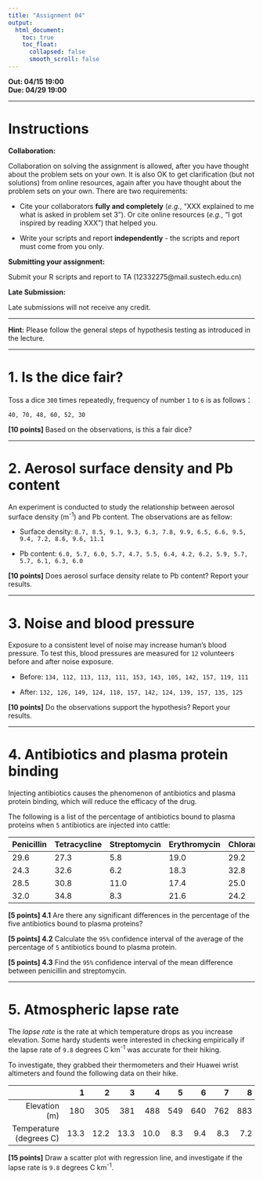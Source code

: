 ---
title: "Assignment 04"
output:
  html_document:
    toc: true
    toc_float:
      collapsed: false
      smooth_scroll: false
---

**Out: 04/15 19:00 **  
**Due: 04/29 19:00 **  

***

# Instructions  

**Collaboration:**  

Collaboration on solving the assignment is allowed, after you have thought about the problem sets on your own. It is also OK to get clarification (but not solutions) from online resources, again after you have thought about the problem sets on your own. There are two requirements: 

* Cite your collaborators **fully and completely** (*e.g.*, "XXX explained to me what is asked in problem set 3"). Or cite online resources (*e.g.*, "I got inspired by reading XXX") that helped you.

* Write your scripts and report **independently** - the scripts and report must come from you only.

**Submitting your assignment:**  

Submit your R scripts and report to TA (12332275@mail.sustech.edu.cn)

**Late Submission:**   

Late submissions will not receive any credit. 

***

**Hint:** Please follow the general steps of hypothesis testing as introduced in the lecture.

***

# 1. Is the dice fair?

Toss a dice `300` times repeatedly, frequency of number `1` to `6`  is as follows：

`40, 70, 48, 60, 52, 30`

**[10 points]** Based on the observations, is this a fair dice? 

***

# 2. Aerosol surface density and Pb content

An experiment is conducted to study the relationship between aerosol surface density (m^-1^) and Pb content. The observations are as fellow:

+ Surface density: `8.7, 8.5, 9.1, 9.3, 6.3, 7.8, 9.9, 6.5, 6.6, 9.5, 9.4, 7.2, 8.6, 9.6, 11.1`

+ Pb content: `6.0, 5.7, 6.0, 5.7, 4.7, 5.5, 6.4, 4.2, 6.2, 5.9, 5.7, 5.7, 6.1, 6.3, 6.0`

**[10 points]** Does aerosol surface density relate to Pb content? Report your results. 

***

# 3. Noise and blood pressure

Exposure to a consistent level of noise may increase human's blood pressure. To test this, blood pressures are measured for `12` volunteers before and after noise exposure.

+ Before: `134, 112, 113, 113, 111, 153, 143, 105, 142, 157, 119, 111`

+ After: `132, 126, 149, 124, 118, 157, 142, 124, 139, 157, 135, 125`

**[10 points]** Do the observations support the hypothesis? Report your results. 

***

# 4. Antibiotics and plasma protein binding

Injecting antibiotics causes the phenomenon of antibiotics and plasma protein binding, which will reduce the efficacy of the drug. 

The following is a list of the percentage of antibiotics bound to plasma proteins when `5` antibiotics are injected into cattle:

|Penicillin|Tetracycline|Streptomycin|Erythromycin|Chloramphenicol|
|:---------|:-----------|:-----------|:-----------|:--------------|
|29.6      |27.3        |5.8         |19.0        |29.2           | 
|24.3      |32.6        |6.2         |18.3        |32.8           | 
|28.5      |30.8        |11.0        |17.4        |25.0           | 
|32.0      |34.8        |8.3         |21.6        |24.2           |

**[5 points] 4.1** Are there any significant differences in the percentage of the five antibiotics bound to plasma proteins? 

**[5 points] 4.2** Calculate the `95%` confidence interval of the average of the percentage of `5` antibiotics bound to plasma protein.

**[5 points] 4.3** Find the `95%` confidence interval of the mean difference between penicillin and streptomycin.

***

# 5. Atmospheric lapse rate 

The *lapse rate* is the rate at which temperature drops as you increase elevation. Some hardy students were interested in checking empirically if the lapse rate of `9.8` degrees C km^-1^ was accurate for their hiking. 

To investigate, they grabbed their thermometers and their Huawei wrist altimeters and found the following data on their hike.

||1|2|3|4|5|6|7|8|
|---:|---:|---:|---:|---:|---:|---:|---:|---:|
|Elevation (m)|180|305|381|488|549|640|762|883|
|Temperature (degrees C)|13.3|12.2|13.3|10.0|8.3|9.4|8.3|7.2|

**[15 points]** Draw a scatter plot with regression line, and investigate if the lapse rate is `9.8` degrees C km^-1^.
